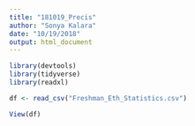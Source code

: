 ```yaml
---
title: "181019_Precis"
author: "Sonya Kalara"
date: "10/19/2018"
output: html_document
---
```


```r
library(devtools)
library(tidyverse)
library(readxl)

df <- read_csv("Freshman_Eth_Statistics.csv")

View(df)
```